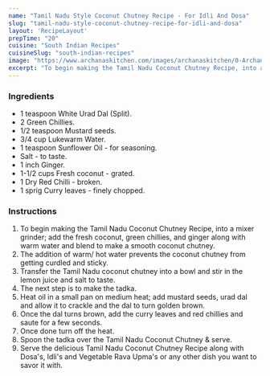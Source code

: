 ---
name: "Tamil Nadu Style Coconut Chutney Recipe - For Idli And Dosa"
slug: "tamil-nadu-style-coconut-chutney-recipe-for-idli-and-dosa"
layout: 'RecipeLayout'
prepTime: "20"
cuisine: "South Indian Recipes"
cuisineSlug: "south-indian-recipes"
image: "https://www.archanaskitchen.com/images/archanaskitchen/0-Archanas-Kitchen-Recipes/2019/Tamil_Nadu_Coconut_Chutney_Recipe_Video_3_1600.jpg"
excerpt: "To begin making the Tamil Nadu Coconut Chutney Recipe, into a mixer grinder; add the fresh coconut, green chillies, and ginger along with warm water and blend to make a smooth coconut chutney"
---

### Ingredients

- 1 teaspoon White Urad Dal (Split).
- 2 Green Chillies.
- 1/2 teaspoon Mustard seeds.
- 3/4 cup Lukewarm Water.
- 1 teaspoon Sunflower Oil - for seasoning.
- Salt - to taste.
- 1 inch Ginger.
- 1-1/2 cups Fresh coconut - grated.
- 1 Dry Red Chilli - broken.
- 1 sprig Curry leaves - finely chopped.

### Instructions

1. To begin making the Tamil Nadu Coconut Chutney Recipe, into a mixer grinder; add the fresh coconut, green chillies, and ginger along with warm water and blend to make a smooth coconut chutney.
1. The addition of warm/ hot water prevents the coconut chutney from getting curdled and sticky.
1. Transfer the Tamil Nadu coconut chutney into a bowl and stir in the lemon juice and salt to taste.
1. The next step is to make the tadka.
1. Heat oil in a small pan on medium heat; add mustard seeds, urad dal and allow it to crackle and the dal to turn golden brown.
1. Once the dal turns brown, add the curry leaves and red chillies and saute for a few seconds.
1. Once done turn off the heat.
1. Spoon the tadka over the Tamil Nadu Coconut Chutney & serve.
1. Serve the delicious Tamil Nadu Coconut Chutney Recipe along with Dosa's, Idli's and Vegetable Rava Upma's or any other dish you want to savor it with.
